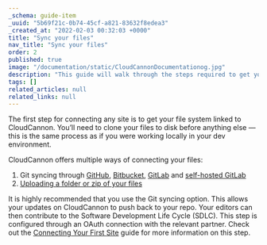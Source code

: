 ```yaml
---
_schema: guide-item
_uuid: "5b69f21c-0b74-45cf-a821-83632f8edea3"
_created_at: "2022-02-03 00:32:03 +0000"
title: "Sync your files"
nav_title: "Sync your files"
order: 2
published: true
image: "/documentation/static/CloudCannonDocumentationog.jpg"
description: "This guide will walk through the steps required to get your Gatsby site built, editable and live on CloudCannon."
tags: []
related_articles: null
related_links: null
---
```


The first step for connecting any site is to get your file system linked to CloudCannon. You’ll need to clone your files to disk before anything else — this is the same process as if you were working locally in your dev environment.

CloudCannon offers multiple ways of connecting your files:

1. Git syncing through [GitHub](/documentation/articles/connecting-a-github-repository-as-your-source/), [Bitbucket](/documentation/articles/connecting-a-bitbucket-respository-as-your-source/), [GitLab](/documentation/articles/connecting-a-gitlab-respository-as-your-source/) and [self-hosted GitLab](/documentation/articles/connecting-a-self-hosted-gitlab-repository-as-your-source/)
2. [Uploading a folder or zip of your files](/documentation/articles/add-files-with-direct-upload/)

It is highly recommended that you use the Git syncing option. This allows your updates on CloudCannon to push back to your repo. Your editors can then contribute to the Software Development Life Cycle (SDLC). This step is configured through an OAuth connection with the relevant partner. Check out the [Connecting Your First Site](/documentation/articles/connecting-your-first-site/) guide for more information on this step.
